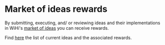 # Market of ideas rewards

By submitting, executing, and/ or reviewing ideas and their implementations in
WiHi's [market of ideas](/cryptoeconomics/gov/idea.mdx) you can receive rewards.

Find [here](https://docs.google.com/spreadsheets/d/1FiESvWrtmnw7wU-NSvJ1Xs33wzSZIA3p/edit?usp=sharing&ouid=111110313573215603604&rtpof=true&sd=true) the list of current ideas and the associated rewards. 